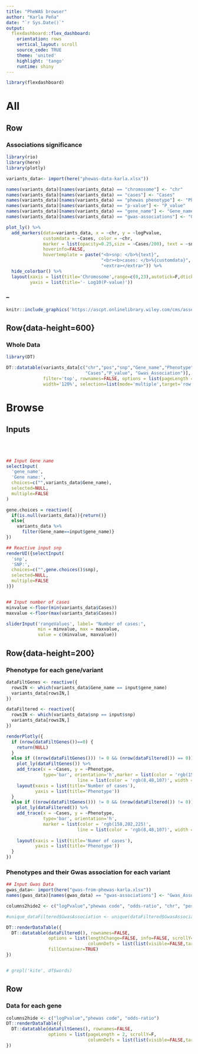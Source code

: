 ```yaml
---
title: "PheWAS browser"
author: "Karla Peña"
date: "`r Sys.Date()`"
output: 
  flexdashboard::flex_dashboard:
    orientation: rows
    vertical_layout: scroll
    source_code: TRUE
    theme: 'united'
    highlight: 'tango'
    runtime: shiny
---
```


```r
library(flexdashboard)
```
All
=======================================================================

Row{data-height=400}
-----------------------------------------------------------------------

### Associations significance {data-width=650}

```r
library(rio)
library(here)
library(plotly)

variants_data<- import(here("phewas-data-karla.xlsx"))

names(variants_data)[names(variants_data) == "chromosome"] <- "chr"
names(variants_data)[names(variants_data) == "cases"] <- "Cases"
names(variants_data)[names(variants_data) == "phewas phenotype"] <- "Phenotype"
names(variants_data)[names(variants_data) == "p-value"] <- "P_value"
names(variants_data)[names(variants_data) == "gene_name"] <- "Gene_name"
names(variants_data)[names(variants_data) == "gwas-associations"] <- "Gwas_Association"

plot_ly() %>%
  add_markers(data=variants_data, x = ~chr, y = ~logPvalue,
              customdata = ~Cases, color = ~chr,
              marker = list(opacity=0.25,size = ~Cases/200), text = ~snp,
              hoverinfo=FALSE,
              hovertemplate = paste("<b>snp: </b>%{text}",
                                    "<br><b>cases: </b>%{customdata}",
                                    "<extra></extra>")) %>%
  hide_colorbar() %>%
  layout(xaxis = list(title='Chromosome',range=c(0,23),autotick=F,dtick=1),
         yaxis = list(title='- Log10(P-value)'))

```

### --

```r


knitr::include_graphics('https://ascpt.onlinelibrary.wiley.com/cms/asset/f2fdc035-3c7a-4eaa-90e0-c9875a18762c/cts12522-fig-0001-m.jpg')

```

Row{data-height=600}{.tabset .tabset-fade}
-----------------------------------------------------------------------
### Whole Data
```r
library(DT)

DT::datatable(variants_data[c("chr","pos","snp","Gene_name","Phenotype",
                              "Cases","P_value", "Gwas_Association")],
              filter='top', rownames=FALSE, options = list(pageLength = 10),
              width='120%', selection=list(mode='multiple',target='row'))
```

Browse {data-orientation=rows}
=======================================================================
Inputs {.sidebar data-width=200}
-----------------------------------------------------------------------
<br>
<br>

```r
## Input Gene name
selectInput(
  'gene_name',
  'Gene name:',
  choices=c("",variants_data$Gene_name),
  selected=NULL,
  multiple=FALSE
)

gene.choices = reactive({
  if(is.null(variants_data)){return()}
  else{
    variants_data %>%
      filter(Gene_name==input$gene_name)}
})

## Reactive input snp
renderUI({selectInput(
  'snp',
  'SNP:',
  choices=c("",gene.choices()$snp),
  selected=NULL,
  multiple=FALSE
)})


## Input number of cases
minvalue <-floor(min(variants_data$Cases))
maxvalue <-floor(max(variants_data$Cases))

sliderInput('rangeValues', label= "Number of cases:",
            min = minvalue, max = maxvalue,
            value = c(minvalue, maxvalue))

```

Row{data-height=200}{.tabset .tabset-fade}
-----------------------------------------------------------------------
### Phenotype for each gene/variant

```r

dataFiltGenes <- reactive({
  rowsIN <- which(variants_data$Gene_name == input$gene_name)
  variants_data[rowsIN,]
})

dataFiltered <- reactive({
  rowsIN <- which(variants_data$snp == input$snp)
  variants_data[rowsIN,]
})

renderPlotly({
  if (nrow(dataFiltGenes())==0) {
    return(NULL)
  }
  else if ((nrow(dataFiltGenes())) != 0 && (nrow(dataFiltered()) == 0))  {
    plot_ly(dataFiltGenes()) %>%
    add_trace(x = ~Cases, y = ~Phenotype,
              type='bar', orientation='h',marker = list(color = 'rgb(158,202,225)',
                           line = list(color = 'rgb(8,48,107)', width = 1.5))) %>%
    layout(xaxis = list(title='Number of cases'),
           yaxis = list(title='Phenotype'))
  }
  else if ((nrow(dataFiltGenes())) != 0 && (nrow(dataFiltered()) != 0))   {
    plot_ly(dataFiltered()) %>%
    add_trace(x = ~Cases, y = ~Phenotype,
              type='bar', orientation='h',
              marker = list(color = 'rgb(158,202,225)',
                           line = list(color = 'rgb(8,48,107)', width = 1.5)))%>%
    
    layout(xaxis = list(title='Numer of cases'),
           yaxis = list(title='Phenotype'))
  }
})

```

### Phenotypes and their Gwas association for each variant
```r
## Input Gwas Data
gwas_data<- import(here("gwas-from-phewas-karla.xlsx"))
names(gwas_data)[names(gwas_data) == "gwas-associations"] <- "Gwas_Association"

columns2hide2 <- c("logPvalue","phewas code", "odds-ratio", "chr", "pos", "Gene_name","Cases","P_value","snp")

#unique_dataFiltered$GwasAssociation <- unique(dataFiltered$GwasAssociation)

DT::renderDataTable({
  DT::datatable(dataFiltered(), rownames=FALSE, 
                options = list(lengthChange=FALSE, info=FALSE, scrollY=F, dom= 't',
                               columnDefs = list(list(visible=FALSE,targets=columns2hide2))),
                fillContainer=TRUE)
})


# grepl('kite', df$words)
```

Row{data-height=600}
-----------------------------------------------------------------------
### Data for each gene

```r
columns2hide <- c("logPvalue","phewas code", "odds-ratio")
DT::renderDataTable({
  DT::datatable(dataFiltGenes(), rownames=FALSE, 
                options = list(pageLength = 2, scrollY=F,
                               columnDefs = list(list(visible=FALSE,targets=columns2hide))))
})

```